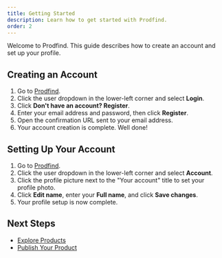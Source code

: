 ```yaml
---
title: Getting Started
description: Learn how to get started with Prodfind.
order: 2
---
```


Welcome to Prodfind. This guide describes how to create an account and set up your profile.

## Creating an Account

1. Go to [Prodfind](https://prodfind.space).
2. Click the user dropdown in the lower-left corner and select **Login**.
3. Click **Don't have an account? Register**.
4. Enter your email address and password, then click **Register**.
5. Open the confirmation URL sent to your email address.
6. Your account creation is complete. Well done!

## Setting Up Your Account

1. Go to [Prodfind](https://prodfind.space).
2. Click the user dropdown in the lower-left corner and select **Account**.
3. Click the profile picture next to the "Your account" title to set your profile photo.
4. Click **Edit name**, enter your **Full name**, and click **Save changes**.
5. Your profile setup is now complete.

## Next Steps

* [Explore Products](/docs/guide/explore-products)
* [Publish Your Product](/docs/guide/publish-your-product)

